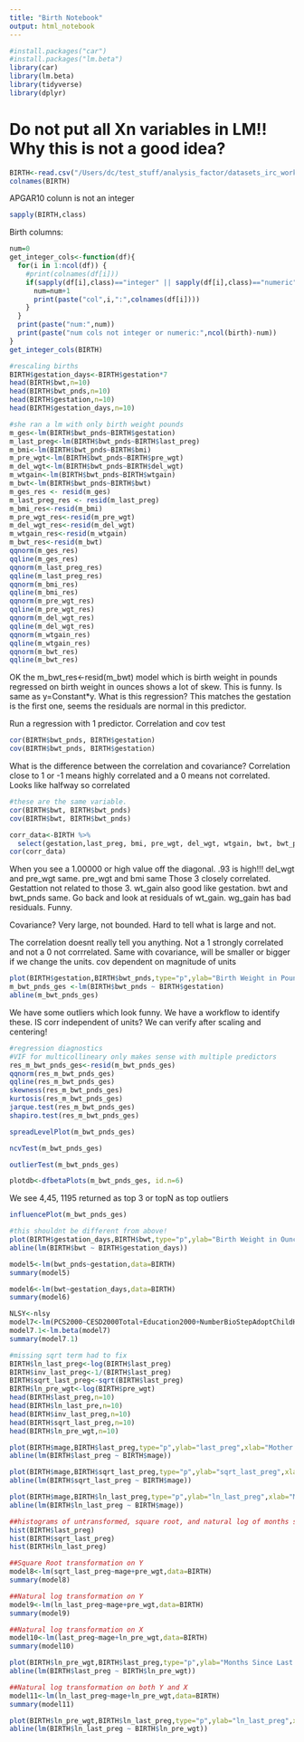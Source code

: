 ```yaml
---
title: "Birth Notebook"
output: html_notebook
---
```

```r
#install.packages("car")
#install.packages("lm.beta")
library(car)
library(lm.beta)
library(tidyverse)
library(dplyr)
```

<h1>Do not put all Xn variables in LM!! Why this is not a good idea? </h1>
```r
BIRTH<-read.csv("/Users/dc/test_stuff/analysis_factor/datasets_irc_workshop/BIRTH.csv")
colnames(BIRTH)
```
APGAR10 colunn is not an integer
```r
sapply(BIRTH,class)
```
Birth columns: 


```r
num=0
get_integer_cols<-function(df){
  for(i in 1:ncol(df)) {
    #print(colnames(df[i]))
    if(sapply(df[i],class)=="integer" || sapply(df[i],class)=="numeric"){
      num=num+1
      print(paste("col",i,":",colnames(df[i])))
    }
  }
  print(paste("num:",num))
  print(paste("num cols not integer or numeric:",ncol(birth)-num))
}
get_integer_cols(BIRTH)
```

```r
#rescaling births
BIRTH$gestation_days<-BIRTH$gestation*7
head(BIRTH$bwt,n=10)
head(BIRTH$bwt_pnds,n=10)
head(BIRTH$gestation,n=10)
head(BIRTH$gestation_days,n=10)
```
```r
#she ran a lm with only birth weight pounds
m_ges<-lm(BIRTH$bwt_pnds~BIRTH$gestation)
m_last_preg<-lm(BIRTH$bwt_pnds~BIRTH$last_preg)
m_bmi<-lm(BIRTH$bwt_pnds~BIRTH$bmi)
m_pre_wgt<-lm(BIRTH$bwt_pnds~BIRTH$pre_wgt)
m_del_wgt<-lm(BIRTH$bwt_pnds~BIRTH$del_wgt)
m_wtgain<-lm(BIRTH$bwt_pnds~BIRTH$wtgain)
m_bwt<-lm(BIRTH$bwt_pnds~BIRTH$bwt)
m_ges_res <- resid(m_ges)
m_last_preg_res <- resid(m_last_preg)
m_bmi_res<-resid(m_bmi)
m_pre_wgt_res<-resid(m_pre_wgt)
m_del_wgt_res<-resid(m_del_wgt)
m_wtgain_res<-resid(m_wtgain)
m_bwt_res<-resid(m_bwt)
qqnorm(m_ges_res)
qqline(m_ges_res)
qqnorm(m_last_preg_res)
qqline(m_last_preg_res)
qqnorm(m_bmi_res)
qqline(m_bmi_res)
qqnorm(m_pre_wgt_res)
qqline(m_pre_wgt_res)
qqnorm(m_del_wgt_res)
qqline(m_del_wgt_res)
qqnorm(m_wtgain_res)
qqline(m_wtgain_res)
qqnorm(m_bwt_res)
qqline(m_bwt_res)

```
OK the m_bwt_res<-resid(m_bwt) model which is birth weight in pounds regressed on birth weight in ounces shows a lot
of skew. This is funny. Is same as y=Constant*y. What is this regression? 
This matches the gestation is the first one, seems the residuals are normal in this predictor. 

Run a regression with 1 predictor. Correlation and cov test

```r
cor(BIRTH$bwt_pnds, BIRTH$gestation)
cov(BIRTH$bwt_pnds, BIRTH$gestation)
```
What is the difference between the correlation and covariance? Correlation close to 1 or -1 means highly correlated and
a 0 means not correlated. Looks like halfway so correlated
```r
#these are the same variable. 
cor(BIRTH$bwt, BIRTH$bwt_pnds)
cov(BIRTH$bwt, BIRTH$bwt_pnds)
```
```r

corr_data<-BIRTH %>%
  select(gestation,last_preg, bmi, pre_wgt, del_wgt, wtgain, bwt, bwt_pnds)
cor(corr_data)
```
When you see a 1.00000 or high value off the diagonal. .93 is high!!! del_wgt and pre_wgt same. pre_wgt and bmi same
Those 3 closely correlated. Gestattion not related to those 3. wt_gain also good like gestation. bwt and bwt_pnds same. Go back and look at residuals of wt_gain. wg_gain has bad residuals. Funny. 

Covariance? Very large, not bounded. Hard to tell what is large and not. 


The correlation doesnt really tell you anything. Not a 1 strongly correlated and not a 0 not corrrelated. 
Same with covariance, will be smaller or bigger if we change the units. cov dependent on magnitude of units

```r
plot(BIRTH$gestation,BIRTH$bwt_pnds,type="p",ylab="Birth Weight in Pounds",xlab="Gestation in Weeks")
m_bwt_pnds_ges <-lm(BIRTH$bwt_pnds ~ BIRTH$gestation)
abline(m_bwt_pnds_ges)
```
We have some outliers which look funny. We have a workflow to identify these.
IS corr independent of units? We can verify after scaling and centering!

```r
#regression diagnostics
#VIF for multicollineary only makes sense with multiple predictors
res_m_bwt_pnds_ges<-resid(m_bwt_pnds_ges)
qqnorm(res_m_bwt_pnds_ges)
qqline(res_m_bwt_pnds_ges)
skewness(res_m_bwt_pnds_ges)
kurtosis(res_m_bwt_pnds_ges)
jarque.test(res_m_bwt_pnds_ges)
shapiro.test(res_m_bwt_pnds_ges)
```




```r
spreadLevelPlot(m_bwt_pnds_ges)

```

```r
ncvTest(m_bwt_pnds_ges)
```


```r
outlierTest(m_bwt_pnds_ges)
```

```r
plotdb<-dfbetaPlots(m_bwt_pnds_ges, id.n=6)
```
We see 4,45, 1195 returned as top 3 or topN as top outliers 

```r
influencePlot(m_bwt_pnds_ges)
```

```r
#this shouldnt be different from above! 
plot(BIRTH$gestation_days,BIRTH$bwt,type="p",ylab="Birth Weight in Ounces",xlab="Gestation in Days")
abline(lm(BIRTH$bwt ~ BIRTH$gestation_days))
```

```r
model5<-lm(bwt_pnds~gestation,data=BIRTH)
summary(model5)
```



```r
model6<-lm(bwt~gestation_days,data=BIRTH)
summary(model6)
```
```r
NLSY<-nlsy
model7<-lm(PCS2000~CESD2000Total+Education2000+NumberBioStepAdoptChildHH2000+MCS2000,data=NLSY)
model7.1<-lm.beta(model7)
summary(model7.1)

```
```r
#missing sqrt term had to fix
BIRTH$ln_last_preg<-log(BIRTH$last_preg)
BIRTH$inv_last_preg<-1/(BIRTH$last_preg)
BIRTH$sqrt_last_preg<-sqrt(BIRTH$last_preg)
BIRTH$ln_pre_wgt<-log(BIRTH$pre_wgt)
head(BIRTH$last_preg,n=10)
head(BIRTH$ln_last_pre,n=10)
head(BIRTH$inv_last_preg,n=10)
head(BIRTH$sqrt_last_preg,n=10)
head(BIRTH$ln_pre_wgt,n=10)

```

```r
plot(BIRTH$mage,BIRTH$last_preg,type="p",ylab="last_preg",xlab="Mother's Age")
abline(lm(BIRTH$last_preg ~ BIRTH$mage))

plot(BIRTH$mage,BIRTH$sqrt_last_preg,type="p",ylab="sqrt_last_preg",xlab="Mother's Age")
abline(lm(BIRTH$sqrt_last_preg ~ BIRTH$mage))

plot(BIRTH$mage,BIRTH$ln_last_preg,type="p",ylab="ln_last_preg",xlab="Mother's Age")
abline(lm(BIRTH$ln_last_preg ~ BIRTH$mage))

##histograms of untransformed, square root, and natural log of months since last pregnancy
hist(BIRTH$last_preg)
hist(BIRTH$sqrt_last_preg)
hist(BIRTH$ln_last_preg)

```

```r
##Square Root transformation on Y
model8<-lm(sqrt_last_preg~mage+pre_wgt,data=BIRTH)
summary(model8)

##Natural log transformation on Y
model9<-lm(ln_last_preg~mage+pre_wgt,data=BIRTH)
summary(model9)

##Natural log transformation on X
model10<-lm(last_preg~mage+ln_pre_wgt,data=BIRTH)
summary(model10)

plot(BIRTH$ln_pre_wgt,BIRTH$last_preg,type="p",ylab="Months Since Last Pregnancy",xlab="ln_pre_wgt")
abline(lm(BIRTH$last_preg ~ BIRTH$ln_pre_wgt))

##Natural log transformation on both Y and X
model11<-lm(ln_last_preg~mage+ln_pre_wgt,data=BIRTH)
summary(model11)

plot(BIRTH$ln_pre_wgt,BIRTH$ln_last_preg,type="p",ylab="ln_last_preg",xlab="ln_pre_wgt")
abline(lm(BIRTH$ln_last_preg ~ BIRTH$ln_pre_wgt))


```

